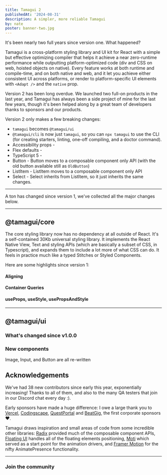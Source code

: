 ```yaml
---
title: Tamagui 2
publishedAt: '2024-08-31'
description: A simpler, more reliable Tamagui
by: nate
poster: banner-two.jpg
---
```


<IntroParagraph>
  It's been nearly two full years since version one. What happened?
</IntroParagraph>

Tamagui is a cross-platform styling library and UI kit for React with a simple but effective optimizing compiler that helps it achieve a near zero-runtime performance while outputting platform-optimized code (div and CSS on web, hoisted objects on native). Every feature works at both runtime and compile-time, and on both native and web, and it let you achieve either consistent UI across platforms, or render to platform-specific UI elements with `<Adapt />` and the `native` prop.

Version 2 has been long overdue. We launched two full-on products in the last year, and Tamagui has always been
a side project of mine for the last few years, though it's been helped along by a great team of developers thanks to sponsors and our products.

Version 2 only makes a few breaking changes:

- `tamagui` becomes `@tamagui/ui`
- `@tamagui/cli` is now just `tamagui`, so you can `npx tamagui` to use the CLI (for creating starters, linting, one-off compiling, and a doctor command).
- Accessibility props - 
- Flex defaults - 
- TypeScript 5 -
- Button - Button moves to a composable component only API (with the old button available still as `OldButton`)
- ListItem - ListItem moves to a composable component only API
- Select - Select inherits from ListItem, so it just inherits the same changes.

---

A ton has changed since version 1, we've collected all the major changes below.

---

## @tamagui/core

The core styling library now has no dependency at all outside of React. It's a self-contained 30Kb universal styling library. It implements the React Native View, Text and styling APIs (which are basically a subset of CSS, in Typescript), and expands them to include a lot more of what CSS can do. It feels in practice much like a typed Stitches or Styled Components.

Here are some highlights since version 1:

#### Aligning

#### Container Queries

#### useProps, useStyle, usePropsAndStyle

#### 

---

## @tamagui/ui

### What's changed since v1.0.0


### New components



Image, Input, and Button are all re-written

###



## Acknowledgements

We've had 38 new contributors since early this year, exponentially increasing! Thanks to all of them, and also to the many QA testers that join in our Discord chat every day :).

Early sponsors have made a huge difference: I owe a large thank you to [Vercel](https://vercel.com), [Codingscape](https://codingscape.com), [QuestPortal](https://www.questportal.com) and [BeatGig](https://beatgig.com), the first corporate sponsors ❤️.

Tamagui draws inspiration and small areas of code from some incredible other libraries: [Radix](https://www.radix-ui.com/) provided much of the composable component APIs, [Floating UI](https://floating-ui.com/) handles all of the floating elements positioning, [Moti](https://moti.fyi) which served as a start point for the animation drivers, and [Framer Motion](https://github.com/framer/motion) for the nifty AnimatePresence functionality.

---

### Join the community

<Wide>
  <SocialLinksRow />
</Wide>
